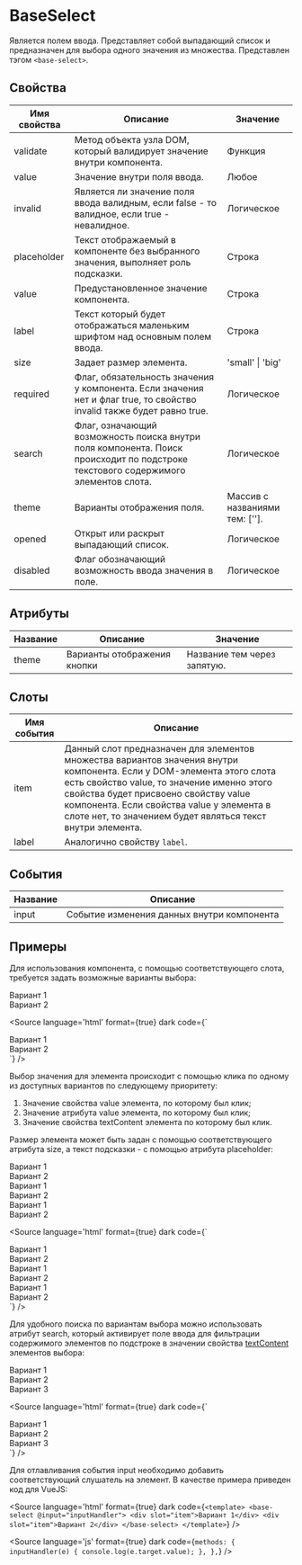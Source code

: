 
# BaseSelect

Является полем ввода. Представляет собой выпадающий список и предназначен для выбора одного значения из множества. Представлен тэгом `<base-select>`.

## Свойства

| Имя свойства | Описание                                                                                                                           | Значение                       |
|--------------|------------------------------------------------------------------------------------------------------------------------------------|--------------------------------|
| validate     | Метод объекта узла DOM, который валидирует значение внутри компонента.                                                             | Функция                        |
| value        | Значение внутри поля ввода.                                                                                                        | Любое                          |
| invalid      | Является ли значение поля ввода валидным, если false - то валидное, если true - невалидное.                                        | Логическое                     |
| placeholder  | Текст отображаемый в компоненте без выбранного значения, выполняет роль подсказки.                                                 | Строка                         |
| value        | Предустановленное значение компонента.                                                                                             | Строка                         |
| label        | Текст который будет отображаться маленьким шрифтом над основным полем ввода.                                                       | Строка                         |
| size         | Задает размер элемента.                                                                                                            | 'small' \| 'big'               |
| required     | Флаг, обязательность значения у компонента. Если значения нет и флаг true, то свойство invalid также будет равно true.             | Логическое                     |
| search       | Флаг, означающий возможность поиска внутри поля компонента. Поиск происходит по подстроке текстового содержимого элементов слота.  | Логическое                     |
| theme        | Варианты отображения поля.                                                                                                         | Массив с названиями тем: ['']. |
| opened       | Открыт или раскрыт выпадающий список.                                                                                              | Логическое                     |
| disabled     | Флаг обозначающий возможность ввода значения в поле.                                                                               | Логическое                     |

## Атрибуты

| Название | Описание                    | Значение                    |
|----------|-----------------------------|-----------------------------|
| theme    | Варианты отображения кнопки | Название тем через запятую. |

## Слоты

| Имя события | Описание                                                                                                                                                                                                                                                                                                                |
|-------------|-------------------------------------------------------------------------------------------------------------------------------------------------------------------------------------------------------------------------------------------------------------------------------------------------------------------------|
| item        | Данный слот предназначен для элементов множества вариантов значения внутри компонента. Если у DOM-элемента этого слота есть свойство value, то значение именно этого свойства будет присвоено свойству value компонента. Если свойства value у элемента в слоте нет, то значением будет являться текст внутри элемента. |
| label       | Аналогично свойству `label`.                                                                                                                                                                                                                                                                                            |

## События

| Название | Описание                                   |
|----------|--------------------------------------------|
| input    | Событие изменения данных внутри компонента |

## Примеры

Для использования компонента, с помощью соответствующего слота, требуется задать возможные варианты выбора:

<Canvas>
  <base-select>
    <div slot="item">Вариант 1</div>
    <div slot="item">Вариант 2</div>
  </base-select>
</Canvas>

<Source
language='html'
format={true}
dark
code={`
<base-select>
  <div slot="item">Вариант 1</div>
  <div slot="item">Вариант 2</div>
</base-select>
`}
/>

Выбор значения для элемента происходит с помощью клика по одному из доступных вариантов по следующему приоритету:
  1. Значение свойства value элемента, по которому был клик;
  2. Значение атрибута value элемента, по которому был клик;
  3. Значение свойства textContent элемента по которому был клик.

Размер элемента может быть задан с помощью соответствующего атрибута size, а текст подсказки - с помощью атрибута placeholder:

<Canvas>
  <base-select size="small" placeholder="Выберите значение">
    <div slot="item">Вариант 1</div>
    <div slot="item">Вариант 2</div>
  </base-select>
  <base-select size="middle" placeholder="Выберите значение">
    <div slot="item">Вариант 1</div>
    <div slot="item">Вариант 2</div>
  </base-select>
  <base-select size="big" placeholder="Выберите значение">
    <div slot="item">Вариант 1</div>
    <div slot="item">Вариант 2</div>
  </base-select>
</Canvas>

<Source
language='html'
format={true}
dark
code={`
<base-select size="small" placeholder="Выберите значение">
  <div slot="item">Вариант 1</div>
  <div slot="item">Вариант 2</div>
</base-select>
<base-select size="middle" placeholder="Выберите значение">
  <div slot="item">Вариант 1</div>
  <div slot="item">Вариант 2</div>
</base-select>
<base-select size="big" placeholder="Выберите значение">
  <div slot="item">Вариант 1</div>
  <div slot="item">Вариант 2</div>
</base-select>
`}
/>

Для удобного поиска по вариантам выбора можно использовать атрибут search, который активирует поле ввода для фильтрации содержимого элементов по подстроке в значении свойства [textContent](https://developer.mozilla.org/ru/docs/Web/API/Node/textContent) элементов выбора:

<Canvas>
  <base-select search>
    <div slot="item">Вариант 1</div>
    <div slot="item">Вариант 2</div>
    <div slot="item">Вариант 3</div>
  </base-select>
</Canvas>

<Source
language='html'
format={true}
dark
code={`
<base-select search>
  <div slot="item">Вариант 1</div>
  <div slot="item">Вариант 2</div>
  <div slot="item">Вариант 3</div>
</base-select>
`}
/>

Для отлавливания события input необходимо добавить соответствующий слушатель на элемент. В качестве примера приведен код для VueJS:

<Source
language='html'
format={true}
dark
code={`
<template>
  <base-select @input="inputHandler">
    <div slot="item">Вариант 1</div>
    <div slot="item">Вариант 2</div>
  </base-select>
</template>
`}
/>

<Source
language='js'
format={true}
dark
code={`
methods: {
  inputHandler(e) {
    console.log(e.target.value);
  },
},
`}
/>
